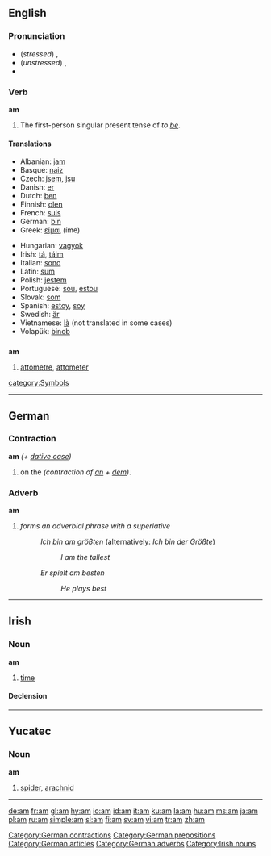 {{see|ám|Am|AM|a.m.}}
==English==

{{rank|go|how|long|120|am|way|even|say}}

===Pronunciation===
*(''stressed'') {{IPA|/ˈæm/}}, {{SAMPA|/"{m/}}
*(''unstressed'') {{IPA|/əm/}}, {{SAMPA|/@m/}}
*{{audio|en-us-am.ogg|Audio (US)}}

===Verb===
'''am'''

# The first-person singular present tense of ''to [[be]]''.

==== Translations ====
{{top}}
*Albanian: [[jam]]
*Basque: [[naiz]]
*Czech: [[jsem]], [[jsu]]
*Danish: [[er]]
*Dutch: [[ben]]
*Finnish: [[olen]]
*French: [[suis]]
*German: [[bin]]
*Greek: [[είμαι]] (íme)
{{mid}}
*Hungarian: [[vagyok]]
*Irish: [[tá]], [[táim]]
*Italian: [[sono]]
*Latin: [[sum]]
*Polish: [[jestem]]
*Portuguese: [[sou]], [[estou]]
*Slovak: [[som#Slovak|som]]
*Spanish: [[estoy]], [[soy]]
*Swedish: [[är]]
*Vietnamese: [[là]] (not translated in some cases)
*Volapük: [[binob]]
{{bottom}}

==={{Abbreviation}}===
'''am'''
#[[attometre]], [[attometer]]

[[category:Symbols]]


----

==German==
===Contraction===
'''am''' ''(+ [[dative case]])''

# on the ''(contraction of [[an#German|an]] + [[dem#German|dem]])''.

===Adverb===
'''am'''
# ''forms an adverbial phrase with a superlative''
#:''Ich bin am größten'' (alternatively: ''Ich bin der Größte'')
#::''I am the tallest''
#:''Er spielt am besten''
#::''He plays best''

[[Category:German contractions]]
[[Category:German prepositions]]
[[Category:German articles]]
[[Category:German adverbs]]

----

==Irish==
===Noun===
'''am''' {{m}}

# [[time]]

====Declension====
{{Irish noun m3 vowel|am|ama|amanna}}

[[Category:Irish nouns]]

----

==Yucatec==

===Noun===
'''am'''

# [[spider]], [[arachnid]]

----

[[de:am]]
[[fr:am]]
[[gl:am]]
[[hy:am]]
[[io:am]]
[[id:am]]
[[it:am]]
[[ku:am]]
[[la:am]]
[[hu:am]]
[[ms:am]]
[[ja:am]]
[[pl:am]]
[[ru:am]]
[[simple:am]]
[[sl:am]]
[[fi:am]]
[[sv:am]]
[[vi:am]]
[[tr:am]]
[[zh:am]]